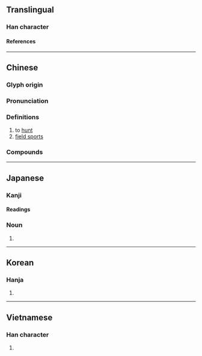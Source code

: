 {{also|猎|猟}}
{{character info/new}}
==Translingual==
{{Han simplified forms|獵|猟|猎}}

===Han character===
{{Han char|rn=94|rad=犬|as=15|sn=18|four=42216|canj=KHVVV|ids=⿰犭巤}}

====References====
{{Han ref|kx=0720.270|dkj=20768|dj=1132.130|hdz=21376.070|uh=7375}}

----

==Chinese==
{{zh-forms|s=猎}}

===Glyph origin===
{{Han etym}}

<!--
[liè 巤] https://en.wiktionary.org/wiki/%E5%B7%A4
-->

===Pronunciation===
{{zh-pron
|m=liè
|c=lip6
|h=pfs=lia̍p;gd=liab6
|mn=la̍h/lia̍p
|mn_note=la̍h - vernacular; lia̍p - literary
|mn-t=lah8
|w=5laq
|mc=y
|oc=y
|ma=y
|cat=v,n
}}

===Definitions===
{{zh-hanzi}}

# to [[hunt]]
# [[field sports]]

===Compounds===
{{zh-der|打獵|獵取|佃獵|出獵|射獵|伏獵|圍獵|採獵|校獵|獵豔|漁獵|獵師|獵人|會獵|獵場|獵狗|獵刀|獵食|獵奇|田獵|狩獵|狩獵法|獵槍|灞陵夜獵|獵具|游獵|獵犬|獵戶|獵殺|捕捉畋獵|獵裝|獵鳥|獵較|獵獵|獵物|獵涉|獵手|獵戶座|獵豹|涉獵|獵戶星座|放獵|盜獵|畋獵|打獵鼓|獵犬座|獵圍|漁獵時代|獵鷹|漁經獵史|捷獵|行獵|觀獵|野獵|羽獵|訪獵|遊獵|見獵心喜}}

----

==Japanese==
{{ja-kanji forms|猟|獵}}

===Kanji===
{{ja-kanji|grade=uc|rs=犬15|shin=猟}}

====Readings====
{{ja-readings
|goon=りょう<れふ
|kanon=りょう<れふ
|kun=かり-, か-る
}}

{{ja-kanjitab|りょう|yomi=o}}

===Noun===
{{ja-noun|shin=猟|りょう|hhira=れふ}}

# {{alternative spelling of|猟|lang=ja}}

----

==Korean==

===Hanja===
{{ko-hanja|hangeul=[[렵]]>[[엽]]|eumhun=|rv=ryeop>yeop|mr=ryŏp>yŏp|y=lyep>yep}}

# {{defn|lang=ko|sort=犬15}}

----

==Vietnamese==

===Han character===
{{vi-readings|rs=犬15|reading=liệp}}

# {{defn|lang=vi|sort=犬15}}